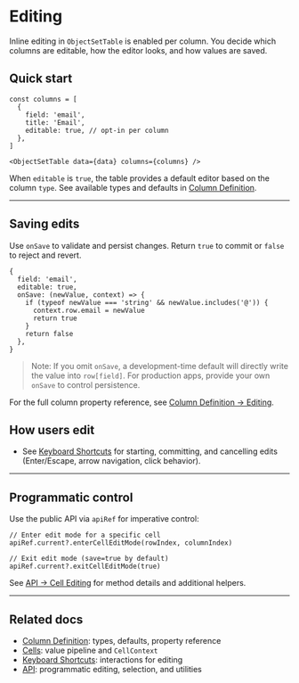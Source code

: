 
<Meta title="Data Display/Object Set Table/Docs/Editing" />

# Editing

Inline editing in `ObjectSetTable` is enabled per column. You decide which columns are editable, how the editor looks, and how values are saved.

## Quick start

```tsx
const columns = [
  {
    field: 'email',
    title: 'Email',
    editable: true, // opt-in per column
  },
]

<ObjectSetTable data={data} columns={columns} />
```

When `editable` is `true`, the table provides a default editor based on the column `type`. See available types and defaults in [Column Definition](?path=/docs/data-display-object-set-table-docs-column-definition--readme#built-in-types).

---

## Saving edits

Use `onSave` to validate and persist changes. Return `true` to commit or `false` to reject and revert.

```tsx
{
  field: 'email',
  editable: true,
  onSave: (newValue, context) => {
    if (typeof newValue === 'string' && newValue.includes('@')) {
      context.row.email = newValue
      return true
    }
    return false
  },
}
```

> Note: If you omit `onSave`, a development-time default will directly write the value into `row[field]`. For production apps, provide your own `onSave` to control persistence.

For the full column property reference, see [Column Definition → Editing](?path=/docs/data-display-object-set-table-docs-column-definition--readme#editing).

## How users edit

- See [Keyboard Shortcuts](?path=/docs/data-display-object-set-table-docs-keyboard-shortcuts--readme) for starting, committing, and cancelling edits (Enter/Escape, arrow navigation, click behavior).

---

## Programmatic control

Use the public API via `apiRef` for imperative control:

```tsx
// Enter edit mode for a specific cell
apiRef.current?.enterCellEditMode(rowIndex, columnIndex)

// Exit edit mode (save=true by default)
apiRef.current?.exitCellEditMode(true)
```

See [API → Cell Editing](?path=/docs/data-display-object-set-table-docs-api--readme#cell-editing-api) for method details and additional helpers.

---

## Related docs

- [Column Definition](?path=/docs/data-display-object-set-table-docs-column-definition--readme): types, defaults, property reference
- [Cells](?path=/docs/data-display-object-set-table-docs-cells--readme): value pipeline and `CellContext`
- [Keyboard Shortcuts](?path=/docs/data-display-object-set-table-docs-keyboard-shortcuts--readme): interactions for editing
- [API](?path=/docs/data-display-object-set-table-docs-api--readme): programmatic editing, selection, and utilities
